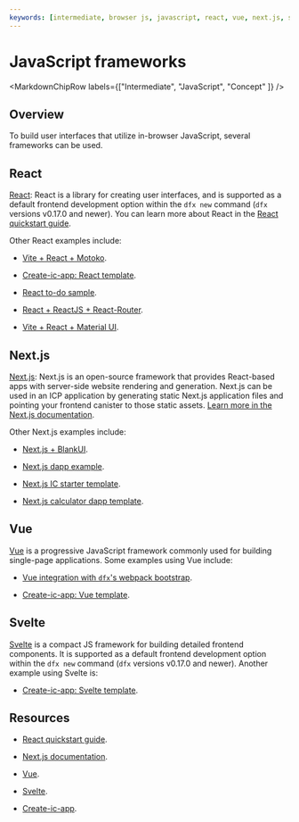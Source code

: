 ```yaml
---
keywords: [intermediate, browser js, javascript, react, vue, next.js, svelte, frameworks]
---
```



# JavaScript frameworks

<MarkdownChipRow labels={["Intermediate", "JavaScript", "Concept" ]} />

## Overview

To build user interfaces that utilize in-browser JavaScript, several frameworks can be used.

## React

[React](/docs/current/developer-docs/getting-started/quickstart/react-quickstart): React is a library for creating user interfaces, and is supported as a default frontend development option within the `dfx new` command (`dfx` versions v0.17.0 and newer). You can learn more about React in the [React quickstart guide](/docs/current/developer-docs/getting-started/quickstart/react-quickstart).

Other React examples include:

- [Vite + React + Motoko](https://github.com/rvanasa/vite-react-motoko).

- [Create-ic-app: React template](https://github.com/MioQuispe/create-ic-app/tree/main/template-react).

- [React to-do sample](https://github.com/ORIGYN-SA/todos-react-native-dfinity).

- [React + ReactJS + React-Router](https://github.com/rbolog/dfinity_reactJs_reactRouter_babel).

- [Vite + React + Material UI](https://github.com/ferMartz/ic-firestarter).

## Next.js

[Next.js](/docs/current/developer-docs/web-apps/application-frontends/existing-frontend/#nextjs): Next.js is an open-source framework that provides React-based apps with server-side website rendering and generation. Next.js can be used in an ICP application by generating static Next.js application files and pointing your frontend canister to those static assets. [Learn more in the Next.js documentation](/docs/current/developer-docs/web-apps/application-frontends/existing-frontend/#nextjs).

Other Next.js examples include:

- [Next.js + BlankUI](https://github.com/Magvin/nextjs-icp).

- [Next.js dapp example](https://github.com/warashibe/nextdapp).

- [Next.js IC starter template](https://github.com/beyond009/nextjs-ic-starter).

- [Next.js calculator dapp template](https://github.com/gbonumore/index-calculator).


## Vue

[Vue](https://vuejs.org/) is a progressive JavaScript framework commonly used for building single-page applications. Some examples using Vue include:

- [Vue integration with `dfx`'s webpack bootstrap](https://github.com/nop33/dfinity-vue).

- [Create-ic-app: Vue template](https://github.com/MioQuispe/create-ic-app/tree/main/template-vue).


## Svelte

[Svelte](https://svelte.dev/) is a compact JS framework for building detailed frontend components. It is supported as a default frontend development option within the `dfx new` command (`dfx` versions v0.17.0 and newer). Another example using Svelte is:

- [Create-ic-app: Svelte template](https://github.com/MioQuispe/create-ic-app/tree/main/template-svelte).

## Resources

- [React quickstart guide](/docs/current/developer-docs/getting-started/quickstart/react-quickstart).

- [Next.js documentation](/docs/current/developer-docs/web-apps/application-frontends/existing-frontend/#nextjs).

- [Vue](https://vuejs.org/).

- [Svelte](https://svelte.dev/).

- [Create-ic-app](https://github.com/MioQuispe/create-ic-app/tree/main).
